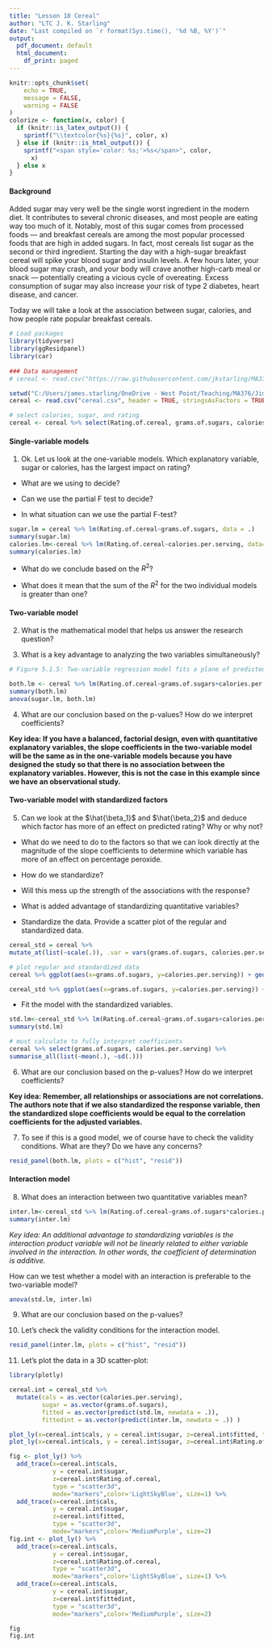 ```yaml
---
title: "Lesson 18 Cereal"
author: "LTC J. K. Starling"
date: "Last compiled on `r format(Sys.time(), '%d %B, %Y')`"
output:
  pdf_document: default
  html_document:
    df_print: paged
---
```


```r
knitr::opts_chunk$set(
	echo = TRUE,
	message = FALSE,
	warning = FALSE
)
colorize <- function(x, color) {
  if (knitr::is_latex_output()) {
    sprintf("\\textcolor{%s}{%s}", color, x)
  } else if (knitr::is_html_output()) {
    sprintf("<span style='color: %s;'>%s</span>", color, 
      x)
  } else x
}
```

#### Background
Added sugar may very well be the single worst ingredient in the modern diet. It contributes to several chronic diseases, and most people are eating way too much of it. Notably, most of this sugar comes from processed foods — and breakfast cereals are among the most popular processed foods that are high in added sugars. In fact, most cereals list sugar as the second or third ingredient. Starting the day with a high-sugar breakfast cereal will spike your blood sugar and insulin levels. A few hours later, your blood sugar may crash, and your body will crave another high-carb meal or snack — potentially creating a vicious cycle of overeating. Excess consumption of sugar may also increase your risk of type 2 diabetes, heart disease, and cancer.

Today we will take a look at the association between sugar, calories, and how people rate popular breakfast cereals.

```r
# Load packages
library(tidyverse)
library(ggResidpanel)
library(car)
 
### Data management
# cereal <- read.csv("https://raw.githubusercontent.com/jkstarling/MA376/main/cereal.csv", header = TRUE, stringsAsFactors = TRUE)

setwd("C:/Users/james.starling/OneDrive - West Point/Teaching/MA376/JimsLessons/Block III/LSN18/")
cereal <- read.csv("cereal.csv", header = TRUE, stringsAsFactors = TRUE)

# select calories, sugar, and rating
cereal <- cereal %>% select(Rating.of.cereal, grams.of.sugars, calories.per.serving)
```

#### Single-variable models
(@) Ok. Let us look at the one-variable models. Which explanatory variable, sugar or calories, has the largest impact on rating?

- What are we using to decide? 
\vspace{1in}


- Can we use the partial F test to decide? 
\vspace{1in}



- In what situation can we use the partial F-test?
\vspace{1in}



```r
sugar.lm = cereal %>% lm(Rating.of.cereal~grams.of.sugars, data = .)
summary(sugar.lm)
calories.lm<-cereal %>% lm(Rating.of.cereal~calories.per.serving, data=.)
summary(calories.lm)
```
- What do we conclude based on the $R^2$? 
\vspace{1in}



- What does it mean that the sum of the $R^2$ for the two individual models is greater than one?



#### Two-variable model
(@) What is the mathematical model that helps us answer the research question? 
\vspace{1in}



(@) What is a key advantage to analyzing the two variables simultaneously? 
\vspace{1in}


```r
# Figure 5.1.5: Two-variable regression model fits a plane of predicted values (cereal rating)

both.lm <- cereal %>% lm(Rating.of.cereal~grams.of.sugars+calories.per.serving, data=.)
summary(both.lm)
anova(sugar.lm, both.lm)
```

(@) What are our conclusion based on the p-values? How do we interpret coefficients?
\vspace{1in}






**Key idea: If you have a balanced, factorial design, even with quantitative explanatory variables, the slope coefficients in the two-variable model will be the same as in the one-variable models because you have designed the study so that there is no association between the explanatory variables. However, this is not the case in this example since we have an observational study.**


#### Two-variable model with standardized factors
(@) Can we look at the $\hat{\beta_1}$ and $\hat{\beta_2}$ and deduce which factor has more of an effect on predicted rating? Why or why not? 
\vspace{1in}



- What do we need to do to the factors so that we can look directly at the magnitude of the slope coefficients to determine which variable has more of an effect on percentage peroxide. 
\vspace{1in}



- How do we standardize? 
\vspace{1in}



- Will this mess up the strength of the associations with the response? 
\vspace{1in}



- What is added advantage of standardizing quantitative variables? 
\vspace{1in}


- Standardize the data. Provide a scatter plot of the regular and standardized data. 
```r
cereal_std = cereal %>%
mutate_at(list(~scale(.)), .var = vars(grams.of.sugars, calories.per.serving))

# plot regular and standardized data
cereal %>% ggplot(aes(x=grams.of.sugars, y=calories.per.serving)) + geom_point()

cereal_std %>% ggplot(aes(x=grams.of.sugars, y=calories.per.serving)) + geom_point()

```

- Fit the model with the standardized variables.
```r
std.lm<-cereal_std %>% lm(Rating.of.cereal~grams.of.sugars+calories.per.serving, data = .)
summary(std.lm)

# must calculate to fully interpret coefficients
cereal %>% select(grams.of.sugars, calories.per.serving) %>%
summarise_all(list(~mean(.), ~sd(.)))

```

(@) What are our conclusion based on the p-values? How do we interpret coefficients?
\vspace{1in}




**Key idea: Remember, all relationships or associations are not correlations. The authors note that if we also standardized the response variable, then the standardized slope coefficients would be equal to the correlation coefficients for the adjusted variables.**

(@) To see if this is a good model, we of course have to check the validity conditions. What are they? Do we have any concerns?

```r
resid_panel(both.lm, plots = c("hist", "resid"))
```



#### Interaction model

(@) What does an interaction between two quantitative variables mean?  
\vspace{1in}



```r
inter.lm<-cereal_std %>% lm(Rating.of.cereal~grams.of.sugars*calories.per.serving, data = .)
summary(inter.lm)
```

*Key idea: An additional advantage to standardizing variables is the interaction product variable will not be linearly related to either variable involved in the interaction. In other words, the coefficient of determination is additive.*

How can we test whether a model with an interaction is preferable to the two-variable model? 
\vspace{1in}


```r
anova(std.lm, inter.lm)
```

(@) What are our conclusion based on the p-values? 
\vspace{1in}




(@) Let's check the validity conditions for the interaction model.
```r
resid_panel(inter.lm, plots = c("hist", "resid"))
```
\vspace{1in}



(@) Let's plot the data in a 3D scatter-plot:

```r
library(plotly)

cereal.int = cereal_std %>%
  mutate(cals = as.vector(calories.per.serving),
         sugar = as.vector(grams.of.sugars),
         fitted = as.vector(predict(std.lm, newdata = .)),
         fittedint = as.vector(predict(inter.lm, newdata = .)) )

plot_ly(x=cereal.int$cals, y = cereal.int$sugar, z=cereal.int$fitted, type = "scatter3d", mode="markers", size=1)
plot_ly(x=cereal.int$cals, y = cereal.int$sugar, z=cereal.int$Rating.of.cereal, type = "scatter3d", mode="markers", size=1)

fig <- plot_ly() %>%
  add_trace(x=cereal.int$cals,
            y = cereal.int$sugar,
            z=cereal.int$Rating.of.cereal,
            type = "scatter3d",
            mode="markers",color='LightSkyBlue', size=1) %>%
  add_trace(x=cereal.int$cals,
            y = cereal.int$sugar,
            z=cereal.int$fitted,
            type = "scatter3d",
            mode="markers",color='MediumPurple', size=2)
fig.int <- plot_ly() %>%
  add_trace(x=cereal.int$cals,
            y = cereal.int$sugar,
            z=cereal.int$Rating.of.cereal,
            type = "scatter3d",
            mode="markers",color='LightSkyBlue', size=1) %>%
  add_trace(x=cereal.int$cals,
            y = cereal.int$sugar,
            z=cereal.int$fittedint,
            type = "scatter3d",
            mode="markers",color='MediumPurple', size=2)

fig
fig.int

```





